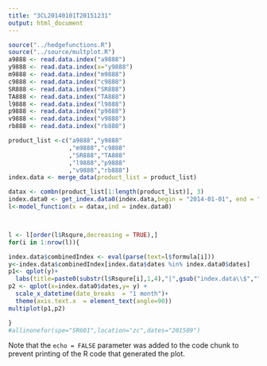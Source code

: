 ```yaml
---
title: "3CL20140101T20151231"
output: html_document
---
```


```r

source("../hedgefunctions.R")
source("../source/multplot.R")
a9888 <- read.data.index("a9888")
y9888 <- read.data.index(x="y9888")
m9888 <- read.data.index("m9888")
c9888 <- read.data.index("c9888")
SR888 <- read.data.index("SR888")
TA888 <- read.data.index("TA888")
l9888 <- read.data.index("l9888")
p9888 <- read.data.index("p9888")
v9888 <- read.data.index("v9888")
rb888 <- read.data.index("rb888")

product_list <-c("a9888","y9888"
                 ,"m9888","c9888"
                 ,"SR888","TA888"
                 ,"l9888","p9888"
                 ,"v9888","rb888")
index.data <- merge_data(product_list = product_list)

datax <- combn(product_list[1:length(product_list)], 3)
index.data0 <- get_index.data0(index.data,begin = "2014-01-01", end = "2015-12-31")
l<-model_function(x = datax,ind = index.data0)



l <- l[order(l$Rsqure,decreasing = TRUE),]
for(i in 1:nrow(l)){ 

index.data$combinedIndex <- eval(parse(text=l$formula[i]))
y<-index.data$combinedIndex[index.data$dates %in% index.data0$dates]
p1<- qplot(y)+
  labs(title=paste0(substr(l$Rsqure[i],1,4),"|",gsub("index.data\\$","",l$formula[i])))
p2 <- qplot(x=index.data0$dates,y= y) + 
  scale_x_datetime(date_breaks  = "1 month")+
  theme(axis.text.x  = element_text(angle=90))
multiplot(p1,p2)

}
#allinonefor(spe="SR601",location="zc",dates="201509")
```

Note that the `echo = FALSE` parameter was added to the code chunk to prevent printing of the R code that generated the plot.
